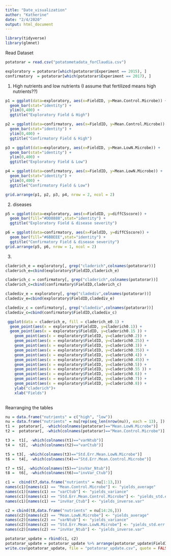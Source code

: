 ```yaml
---
title: "Date_visualization"
author: "Katherine"
date: "2/4/2020"
output: html_document
---
```


```r
library(tidyverse)
library(glmnet)
```

Read Dataset
```r
potatorar = read.csv("potatometadata_forClaudia.csv")

exploratory = potatorar[which(potatorar$Experiment == 2015), ]
confirmatory  = potatorar[which(potatorar$Experiment == 2017), ]
```

1. High nutrients and low nutrients
(I assume that fertilized means high nutrients??)
```r
p1 = ggplot(data=exploratory, aes(x=FieldID, y=Mean.Control.Microbe)) +
  geom_bar(stat="identity") +
  ylim(0,400) + 
  ggtitle("Exploratory Field & High")

p2 = ggplot(data=confirmatory, aes(x=FieldID, y=Mean.Control.Microbe)) +
  geom_bar(stat="identity") +
  ylim(0,400) + 
  ggtitle("Confirmatory Field & High")

p3 = ggplot(data=exploratory, aes(x=FieldID, y=Mean.LowN.Microbe)) +
  geom_bar(stat="identity") +
  ylim(0,400) + 
  ggtitle("Exploratory Field & Low")

p4 = ggplot(data=confirmatory, aes(x=FieldID, y=Mean.LowN.Microbe)) +
  geom_bar(stat="identity") +
  ylim(0,400) + 
  ggtitle("Confirmatory Field & Low")

grid.arrange(p1, p2, p3, p4, nrow = 2, ncol = 2)
```

2. diseases
```r
p5 = ggplot(data=exploratory, aes(x=FieldID, y=diffCSscore)) +
  geom_bar(fill="#DD8888",stat="identity") +
  ggtitle("Exploratory Field & disease severity")

p6 = ggplot(data=confirmatory, aes(x=FieldID, y=diffCSscore)) +
  geom_bar(fill="#6BBEEE",stat="identity") +
  ggtitle("Confirmatory Field & disease severity")
grid.arrange(p5, p6, nrow = 1, ncol = 2)
```

3.
```r
claderich_e = exploratory[, grep("claderich",colnames(potatorar))]
claderich_e=cbind(exploratory$FieldID,claderich_e)

claderich_c = confirmatory[, grep("claderich",colnames(potatorar))]
claderich_c=cbind(confirmatory$FieldID,claderich_c)

cladediv_e = exploratory[, grep("cladediv",colnames(potatorar))]
cladediv_e=cbind(exploratory$FieldID,cladediv_e)

cladediv_c = confirmatory[, grep("cladediv",colnames(potatorar))]
cladediv_c=cbind(confirmatory$FieldID,cladediv_c)
```

```r
 ggplot(data = claderich_e, fill = claderich_e0.1) +
  geom_point(aes(x = exploratory$FieldID, y=claderich0.1)) +
  geom_point(aes(x = exploratory$FieldID, y=claderich0.15 )) +
    geom_point(aes(x = exploratory$FieldID, y=claderich0.2)) +
    geom_point(aes(x = exploratory$FieldID, y=claderich0.25)) +
    geom_point(aes(x = exploratory$FieldID, y=claderich0.3)) +
    geom_point(aes(x = exploratory$FieldID, y=claderich0.35)) +
    geom_point(aes(x = exploratory$FieldID, y=claderich0.4)) +
    geom_point(aes(x = exploratory$FieldID, y=claderich0.45)) +
    geom_point(aes(x = exploratory$FieldID, y=claderich0.5)) +
    geom_point(aes(x = exploratory$FieldID, y=claderich0.55 )) +
    geom_point(aes(x = exploratory$FieldID, y=claderich0.6)) +
    geom_point(aes(x = exploratory$FieldID, y=claderich0.7)) +
    geom_point(aes(x = exploratory$FieldID, y=claderich0.8)) +
    ylab("claderich")+
    xlab("Fields")
  
```

Rearranging the tables
```r
nu = data.frame("nutrients" = c("high", "low"))
nu = data.frame("nutrients" = nu[rep(seq_len(nrow(nu)), each = 13), ])
t1 =  potatorar[, -which(colnames(potatorar)=="Mean.LowN.Microbe")]
t2 =  potatorar[, -which(colnames(potatorar)=="Mean.Control.Microbe")]

t3 =  t1[, -which(colnames(t1)=="varNtub")]
t4 =  t2[, -which(colnames(t2)=="varCtub")]

t5 = t3[, -which(colnames(t3)=="Std.Err.Mean.LowN.Microbe")]  
t6 =  t4[, -which(colnames(t4)=="Std.Err.Mean.Control.Microbe")]

t7 = t5[, -which(colnames(t5)=="invVar_Ntub")]  
t8 =  t6[, -which(colnames(t6)=="invVar_Ctub")]

c1 =  cbind(t7,data.frame("nutrients" = nu[1:13,]))
names(c1)[names(c1) == "Mean.Control.Microbe"] <- "yields_average"
names(c1)[names(c1) == "varCtub"] <- "yields_variance"
names(c1)[names(c1) == "Std.Err.Mean.Control.Microbe"] <- "yields_std.err.mean"
names(c1)[names(c1) == "invVar_Ctub"] <- "yields_inverse.var"

c2 = cbind(t8,data.frame("nutrients" = nu[14:26,]))
names(c2)[names(c2) == "Mean.LowN.Microbe"] <- "yields_average"
names(c2)[names(c2) == "varNtub"] <- "yields_variance"
names(c2)[names(c2) == "Std.Err.Mean.LowN.Microbe"] <- "yields_std.err.mean"
names(c2)[names(c2) == "invVar_Ntub"] <- "yields_inverse.var"

potatorar_update = rbind(c1, c2)
potatorar_update = potatorar_update %>% arrange(potatorar_update$FieldID)
write.csv(potatorar_update, file = "potatorar_update.csv", quote = FALSE)
```


